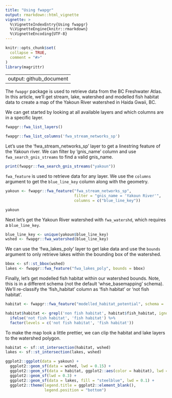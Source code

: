 ```yaml
---
title: "Using fwapgr"
output: rmarkdown::html_vignette
vignette: >
  %\VignetteIndexEntry{Using fwapgr}
  %\VignetteEngine{knitr::rmarkdown}
  %\VignetteEncoding{UTF-8}
---
```


```r
knitr::opts_chunk$set(
  collapse = TRUE,
  comment = "#>"
)
library(magrittr)
```

---
output: github_document
---

The `fwapgr` package is used to retrieve data from the BC Freshwater Atlas. In this article, we'll get stream, lake, watershed and modelled fish habitat data to create a map of the Yakoun River watershed in Haida Gwaii, BC. 

We can get started by looking at all available layers and which columns are in a specific layer.
```r
fwapgr::fwa_list_layers()
```

```r
fwapgr::fwa_list_columns('fwa_stream_networks_sp')
```

Let's use the 'fwa_stream_networks_sp' layer to get a linestring feature of the Yakoun river. We can filter by 'gnis_name' column and use `fwa_search_gnis_streams` to find a valid gnis_name. 
```r
print(fwapgr::fwa_search_gnis_streams("yakoun"))
```

`fwa_feature` is used to retrieve data for any layer. We use the `columns` argument to get the `blue_line_key` column along with the geometry. 
```r
yakoun <- fwapgr::fwa_feature("fwa_stream_networks_sp", 
                              filter = "gnis_name = 'Yakoun River'", 
                              columns = c("blue_line_key"))

yakoun
```

Next let's get the Yakoun River watershed with `fwa_watershd`, which requires a `blue_line_key`.
```r
blue_line_key <- unique(yakoun$blue_line_key)
wshed <- fwapgr::fwa_watershed(blue_line_key)
```

We can use the 'fwa_lakes_poly' layer to get lake data and use the `bounds` argument to only retrieve lakes within the bounding box of the watershed. 
```r
bbox <- sf::st_bbox(wshed)
lakes <- fwapgr::fwa_feature("fwa_lakes_poly", bounds = bbox)
```

Finally, let's get modelled fish habitat within our watershed bounds. Note, this is in a different schema (not the default 'whse_basemapping' schema). We'll re-classify the 'fish_habitat' column as 'fish habitat' or 'not fish habitat'. 
```r
habitat <- fwapgr::fwa_feature("modelled_habitat_potential", schema = 'fish_passage', columns = "fish_habitat", bounds = bbox)

habitat$habitat <- grepl('non fish habitat', habitat$fish_habitat, ignore.case = TRUE) %>%
  ifelse('not fish habitat', 'fish habitat') %>%
  factor(levels = c('not fish habitat', 'fish habitat'))
```

To make the map look a little prettier, we can clip the habitat and lake layers to the watershed polygon.
```r
habitat <- sf::st_intersection(habitat, wshed)
lakes <- sf::st_intersection(lakes, wshed)
```


```r
ggplot2::ggplot(data = yakoun) +
  ggplot2::geom_sf(data = wshed, lwd = 0.15) +
  ggplot2::geom_sf(data = habitat, ggplot2::aes(color = habitat), lwd = 0.2) +
  ggplot2::geom_sf(lwd = 0.3) +
  ggplot2::geom_sf(data = lakes, fill = "steelblue", lwd = 0.1) +
  ggplot2::theme(legend.title = ggplot2::element_blank(),
                 legend.position = "bottom")
```

